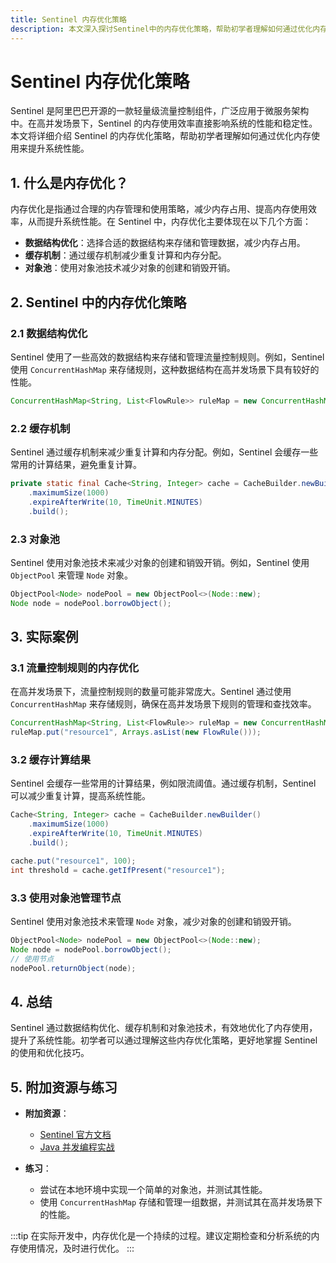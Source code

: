 ```yaml
---
title: Sentinel 内存优化策略
description: 本文深入探讨Sentinel中的内存优化策略，帮助初学者理解如何通过优化内存使用来提升系统性能。
---
```


# Sentinel 内存优化策略

Sentinel 是阿里巴巴开源的一款轻量级流量控制组件，广泛应用于微服务架构中。在高并发场景下，Sentinel 的内存使用效率直接影响系统的性能和稳定性。本文将详细介绍 Sentinel 的内存优化策略，帮助初学者理解如何通过优化内存使用来提升系统性能。

## 1. 什么是内存优化？

内存优化是指通过合理的内存管理和使用策略，减少内存占用、提高内存使用效率，从而提升系统性能。在 Sentinel 中，内存优化主要体现在以下几个方面：

- **数据结构优化**：选择合适的数据结构来存储和管理数据，减少内存占用。
- **缓存机制**：通过缓存机制减少重复计算和内存分配。
- **对象池**：使用对象池技术减少对象的创建和销毁开销。

## 2. Sentinel 中的内存优化策略

### 2.1 数据结构优化

Sentinel 使用了一些高效的数据结构来存储和管理流量控制规则。例如，Sentinel 使用 `ConcurrentHashMap` 来存储规则，这种数据结构在高并发场景下具有较好的性能。

```java
ConcurrentHashMap<String, List<FlowRule>> ruleMap = new ConcurrentHashMap<>();
```

### 2.2 缓存机制

Sentinel 通过缓存机制来减少重复计算和内存分配。例如，Sentinel 会缓存一些常用的计算结果，避免重复计算。

```java
private static final Cache<String, Integer> cache = CacheBuilder.newBuilder()
    .maximumSize(1000)
    .expireAfterWrite(10, TimeUnit.MINUTES)
    .build();
```

### 2.3 对象池

Sentinel 使用对象池技术来减少对象的创建和销毁开销。例如，Sentinel 使用 `ObjectPool` 来管理 `Node` 对象。

```java
ObjectPool<Node> nodePool = new ObjectPool<>(Node::new);
Node node = nodePool.borrowObject();
```

## 3. 实际案例

### 3.1 流量控制规则的内存优化

在高并发场景下，流量控制规则的数量可能非常庞大。Sentinel 通过使用 `ConcurrentHashMap` 来存储规则，确保在高并发场景下规则的管理和查找效率。

```java
ConcurrentHashMap<String, List<FlowRule>> ruleMap = new ConcurrentHashMap<>();
ruleMap.put("resource1", Arrays.asList(new FlowRule()));
```

### 3.2 缓存计算结果

Sentinel 会缓存一些常用的计算结果，例如限流阈值。通过缓存机制，Sentinel 可以减少重复计算，提高系统性能。

```java
Cache<String, Integer> cache = CacheBuilder.newBuilder()
    .maximumSize(1000)
    .expireAfterWrite(10, TimeUnit.MINUTES)
    .build();

cache.put("resource1", 100);
int threshold = cache.getIfPresent("resource1");
```

### 3.3 使用对象池管理节点

Sentinel 使用对象池技术来管理 `Node` 对象，减少对象的创建和销毁开销。

```java
ObjectPool<Node> nodePool = new ObjectPool<>(Node::new);
Node node = nodePool.borrowObject();
// 使用节点
nodePool.returnObject(node);
```

## 4. 总结

Sentinel 通过数据结构优化、缓存机制和对象池技术，有效地优化了内存使用，提升了系统性能。初学者可以通过理解这些内存优化策略，更好地掌握 Sentinel 的使用和优化技巧。

## 5. 附加资源与练习

- **附加资源**：
  - [Sentinel 官方文档](https://sentinelguard.io/)
  - [Java 并发编程实战](https://book.douban.com/subject/10484692/)

- **练习**：
  - 尝试在本地环境中实现一个简单的对象池，并测试其性能。
  - 使用 `ConcurrentHashMap` 存储和管理一组数据，并测试其在高并发场景下的性能。

:::tip
在实际开发中，内存优化是一个持续的过程。建议定期检查和分析系统的内存使用情况，及时进行优化。
:::